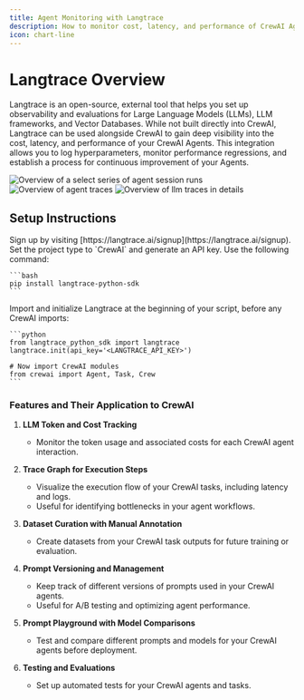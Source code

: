 ```yaml
---
title: Agent Monitoring with Langtrace
description: How to monitor cost, latency, and performance of CrewAI Agents using Langtrace, an external observability tool.
icon: chart-line
---
```


# Langtrace Overview

Langtrace is an open-source, external tool that helps you set up observability and evaluations for Large Language Models (LLMs), LLM frameworks, and Vector Databases. 
While not built directly into CrewAI, Langtrace can be used alongside CrewAI to gain deep visibility into the cost, latency, and performance of your CrewAI Agents. 
This integration allows you to log hyperparameters, monitor performance regressions, and establish a process for continuous improvement of your Agents.

![Overview of a select series of agent session runs](..%2Fassets%2Flangtrace1.png)
![Overview of agent traces](..%2Fassets%2Flangtrace2.png)
![Overview of llm traces in details](..%2Fassets%2Flangtrace3.png)

## Setup Instructions

<Steps>
   <Step title="Sign up for Langtrace">
      Sign up by visiting [https://langtrace.ai/signup](https://langtrace.ai/signup).
   </Step>
   <Step title="Create a project">
      Set the project type to `CrewAI` and generate an API key.
   </Step>
   <Step title="Install Langtrace in your CrewAI project">
      Use the following command:

    ```bash
    pip install langtrace-python-sdk
    ```
   </Step>
   <Step title="Import Langtrace">
      Import and initialize Langtrace at the beginning of your script, before any CrewAI imports:

    ```python
    from langtrace_python_sdk import langtrace
    langtrace.init(api_key='<LANGTRACE_API_KEY>')

    # Now import CrewAI modules
    from crewai import Agent, Task, Crew
    ```
   </Step>
</Steps> 

### Features and Their Application to CrewAI

1. **LLM Token and Cost Tracking**

   - Monitor the token usage and associated costs for each CrewAI agent interaction.

2. **Trace Graph for Execution Steps**

   - Visualize the execution flow of your CrewAI tasks, including latency and logs.
   - Useful for identifying bottlenecks in your agent workflows.

3. **Dataset Curation with Manual Annotation**

   - Create datasets from your CrewAI task outputs for future training or evaluation.

4. **Prompt Versioning and Management**

   - Keep track of different versions of prompts used in your CrewAI agents.
   - Useful for A/B testing and optimizing agent performance.

5. **Prompt Playground with Model Comparisons**

   - Test and compare different prompts and models for your CrewAI agents before deployment.

6. **Testing and Evaluations**

   - Set up automated tests for your CrewAI agents and tasks.